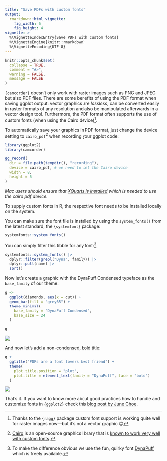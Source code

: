 ---
title: "Save PDFs with custom fonts"
output: 
  rmarkdown::html_vignette:
    fig_width: 6
    fig_height: 4
vignette: >
  %\VignetteIndexEntry{Save PDFs with custom fonts}
  %\VignetteEngine{knitr::rmarkdown}
  %\VignetteEncoding{UTF-8}
---

```{r, include = FALSE}
knitr::opts_chunk$set(
  collapse = TRUE,
  comment = "#>",
  warning = FALSE,
  message = FALSE
)
```

`{camcorder}` doesn't only work with raster images such as PNG and JPEG but also PDF files. There are some benefits of using the PDF format when saving ggplot output: vector graphics are *lossless*, can be converted easily in raster formats of any resolution and also be manipulated afterwards in a vector design tool. Furthermore, the PDF format often supports the use of custom fonts (when using the Cairo device)[^f1].

[^f1]: Thanks to the `{ragg}` package custom font support is working quite well for raster images now—but it's not a vector graphic 🙃

To automatically save your graphics in PDF format, just change the device setting to `cairo_pdf`[^f2] when recording your ggplot code:

[^f2]: [Cairo](https://en.wikipedia.org/wiki/Cairo_(graphics)) is an open-source graphics library that is [known to work very well with custom fonts](https://www.andrewheiss.com/blog/2017/09/27/working-with-r-cairo-graphics-custom-fonts-and-ggplot/).

```{r setup-record-pdf}
library(ggplot2)
library(camcorder)

gg_record(
  dir = file.path(tempdir(), "recording"), 
  device = cairo_pdf, # we need to set the Cairo device
  width = 8,
  height = 5
)
```

*Mac users should ensure that [XQuartz is installed](https://www.xquartz.org/) which is needed to use the cairo pdf device.*

To supply custom fonts in R, the respective font needs to be installed locally on the system. 

You can make sure the font file is installed by using the `system_fonts()` from the latest standard, the `{systemfont}` package:

```{r font-list}
systemfonts::system_fonts()
```

You can simply filter this tibble for any font:[^f3]

[^f3]: To make the difference obvious we use the fun, quirky font [DynaPuff](https://github.com/googlefonts/dynapuff) which is freely available.

```{r font-search}
systemfonts::system_fonts() |> 
  dplyr::filter(grepl("Dyna", family)) |>
  dplyr::pull(name) |> 
  sort()
```

Now let's create a graphic with the DynaPuff Condensed typeface as the `base_family` of our theme:

```{r plot-base-family, eval=FALSE}
g <- 
  ggplot(diamonds, aes(x = cut)) + 
  geom_bar(fill = "grey65") +
  theme_minimal(
    base_family = "DynaPuff Condensed",
    base_size = 24
  )

g
```

![](custom_font.png)

And now let's add a non-condensed, bold title:

```{r plot-title-family, eval=FALSE}
g +
  ggtitle("PDFs are a font lovers best friend") +
  theme(
    plot.title.position = "plot",
    plot.title = element_text(family = "DynaPuff", face = "bold")
  )
```

![](custom_font_title.png)

That's it. If you want to know more about good practices how to handle and customize fonts in `{ggplot2}` check this [blog post by June Choe](https://yjunechoe.github.io/posts/2021-06-24-setting-up-and-debugging-custom-fonts/).


